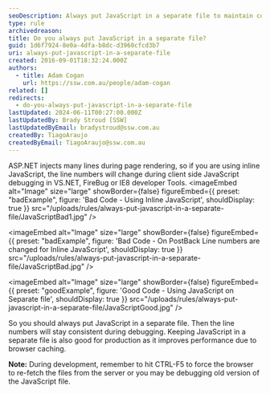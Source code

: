 ```yaml
---
seoDescription: Always put JavaScript in a separate file to maintain consistent line numbers during debugging and improve performance through browser caching
type: rule
archivedreason:
title: Do you always put JavaScript in a separate file?
guid: 1d6f7924-8e0a-4dfa-b8dc-d3960cfcd3b7
uri: always-put-javascript-in-a-separate-file
created: 2016-09-01T18:32:24.000Z
authors:
  - title: Adam Cogan
    url: https://ssw.com.au/people/adam-cogan
related: []
redirects:
  - do-you-always-put-javascript-in-a-separate-file
lastUpdated: 2024-06-11T00:27:00.000Z
lastUpdatedBy: Brady Stroud [SSW]
lastUpdatedByEmail: bradystroud@ssw.com.au
createdBy: TiagoAraujo
createdByEmail: TiagoAraujo@ssw.com.au
---
```


ASP.NET injects many lines during page rendering, so if you are using inline JavaScript, the line numbers will change during client side JavaScript debugging in VS.NET, FireBug or IE8 developer Tools.
<imageEmbed
  alt="Image"
  size="large"
  showBorder={false}
  figureEmbed={{
    preset: "badExample",
    figure: 'Bad Code - Using Inline JavaScript',
    shouldDisplay: true
  }}
  src="/uploads/rules/always-put-javascript-in-a-separate-file/JavaScriptBad1.jpg"
/>

<imageEmbed
  alt="Image"
  size="large"
  showBorder={false}
  figureEmbed={{
    preset: "badExample",
    figure: 'Bad Code - On PostBack Line numbers are changed for Inline JavaScript',
    shouldDisplay: true
  }}
  src="/uploads/rules/always-put-javascript-in-a-separate-file/JavaScriptBad.jpg"
/>

<imageEmbed
  alt="Image"
  size="large"
  showBorder={false}
  figureEmbed={{
    preset: "goodExample",
    figure: 'Good Code - Using JavaScript on Separate file',
    shouldDisplay: true
  }}
  src="/uploads/rules/always-put-javascript-in-a-separate-file/JavaScriptGood.jpg"
/>

So you should always put JavaScript in a separate file. Then the line numbers will stay consistent during debugging.
Keeping JavaScript in a separate file is also good for production as it improves performance due to browser caching.

**Note:** During development, remember to hit CTRL-F5 to force the browser to re-fetch the files from the server or you may be debugging old version of the JavaScript file.

